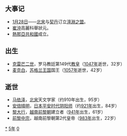 {{yearTOC|1005|契丹'''[[統和|統和]]二十三年'''；北宋'''[[景德|景德]]二年'''；大理'''[[明治_(大理)|明治]]九年'''；高麗穆宗八年；越南'''[[應天_(黎桓)|應天]]十二年'''；日本'''[[寬弘|寬弘]]二年'''}}

== 大事记 ==
* [[1月28日|1月28日]]——[[北宋|北宋]]与[[契丹|契丹]]订立[[澶淵之盟|澶淵之盟]]。
*[[崔沖|崔沖]]高麗科舉狀元。
*[[熱那亞共和國|熱那亞共和國]]成立。

== 出生 ==
*[[克雷芒二世|克雷芒二世]]，罗马教廷第149代[[教皇|教皇]]（[[1047年|1047年]]逝世，32岁）
*[[麦克白_(苏格兰)|麦克白]]，[[苏格兰王国|苏格兰王国]]国王（[[1057年|1057年]]逝世，42岁）

== 逝世 ==
{{Wikisource year mention}}
*[[马依泽|马依泽]]，[[北宋|北宋]]天文学家（约910年出生，95岁）
*[[安倍晴明|安倍晴明]]，[[日本|日本]][[平安时代|平安时代]][[阴阳师|阴阳师]]（约[[921年|921年]]出生，84岁）
*[[黎大行|黎大行]]，[[越南|越南]][[前黎朝|前黎朝]]建立者（[[941年|941年]]出生，61岁）
*[[前黎中宗|前黎中宗]]，越南前黎朝第2代皇帝（[[983年|983年]]出生，22岁）

[[Category:1005年|*]]
[[Category:1000年代|5年]]
[[Category:11世纪各年|0]]